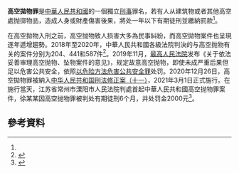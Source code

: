 '''高空拋物罪'''是[[中華人民共和國|中華人民共和國]]的一個獨立[[刑事|刑事]]罪名，若有人从建筑物或者其他高空處抛掷物品，造成人身或財產傷害後果，將处一年以下有期徒刑並繳納罰款<ref name=北京青年/>。

在高空拋物入刑之前，高空抛物致人损害大多為民事糾紛，而高空拋物案件也呈現逐年遞增趨勢。2018年至2020年，中華人民共和國各級法院判決的与高空抛物有关的案件分别为204、441和587件<ref>{{cite news |title=“高空抛物”入刑的法治意义 |url=http://www.xinhuanet.com/comments/2021-03/24/c_1127247781.htm |publisher=北京日報}}</ref>。2019年11月，[[中华人民共和国最高人民法院|最高人民法院]]发布《关于依法妥善审理高空抛物、坠物案件的意见》，规定故意高空抛物，即使未成严重后果但足以危害公共安全，依照[[以危险方法危害公共安全罪|以危险方法危害公共安全罪]]处罚。2020年12月26日，高空拋物罪被納入[[中华人民共和国刑法修正案（十一）|中华人民共和国刑法修正案（十一）]]，2021年3月1日正式施行。在施行當天，江苏省常州市溧阳市人民法院判處首起中華人民共和國高空抛物罪案件，徐某某因高空抛物罪被判处有期徒刑6个月，并处罚金2000元<ref name=北京青年>{{cite news |title=高空抛物罪首案的警示意义 |url=http://www.xinhuanet.com/comments/2021-03/03/c_1127159993.htm |publisher=北京青年报}}</ref>。

== 參考資料 ==
{{Reflist|2}}

{{中华人民共和国刑法罪名}}